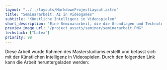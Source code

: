 ```yaml
---
layout: "../../layouts/MarkdownProjectLayout.astro"
title: "Seminararbeit: AI in Videogames"
subtitle: "Künstliche Intelligenz in Videospielen"
short_description: "Eine Seminararbeit, die die Grundlagen und Technologien von KI in Videospielen behandelt"
preview_image_url: "/project_assets/seminar/seminararbeit.PNG"
techstack: ["Latex"]
priority: 98
---
```


Diese Arbeit wurde Rahmen des Masterstudiums erstellt und befasst sich mit der Künstlichen Intelligenz in Videospielen. Durch den folgenden Link kann die Arbeit heruntergeladen werden: 

<div class="card-actions justify-center">
<ProjectFileDownloadButton url="/project_assets/seminar/Seminararbeit_Zwick.pdf" url_name="Paper PDF" icon_name="carbon:document-pdf"/>
</div>